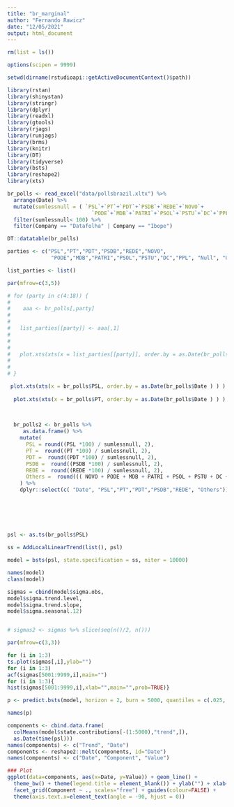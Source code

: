 ---
title: "br_marginal"
author: "Fernando Rawicz"
date: "12/05/2021"
output: html_document
---

```{r message = FALSE}
rm(list = ls())

options(scipen = 9999)

setwd(dirname(rstudioapi::getActiveDocumentContext()$path))

library(rstan)
library(shinystan)
library(stringr)
library(dplyr)
library(readxl)
library(gtools)
library(rjags)
library(runjags)
library(brms)
library(knitr)
library(DT)
library(tidyverse)
library(bsts)
library(reshape2)
library(xts)

```


```{r }
br_polls <- read_excel("data/pollsbrazil.xltx") %>% 
  arrange(Date) %>% 
  mutate(sumlessnull = ( `PSL`+`PT`+`PDT`+`PSDB`+`REDE`+`NOVO`+
                           `PODE`+`MDB`+`PATRI`+`PSOL`+`PSTU`+`DC`+`PPL` ) ) %>% 
  filter(sumlessnull< 100) %>% 
  filter(Company == "Datafolha" | Company == "Ibope")

DT::datatable(br_polls)
```

```{r }
parties <- c("PSL","PT","PDT","PSDB","REDE","NOVO",
              "PODE","MDB","PATRI","PSOL","PSTU","DC","PPL", "Null", "Unknown")

list_parties <- list()

par(mfrow=c(3,5))

# for (party in c(4:18)) {
#   
#    aaa <- br_polls[,party]
#   
#   
#   list_parties[[party]] <- aaa[,1]
#   
#   
#   
#   plot.xts(xts(x = list_parties[[party]], order.by = as.Date(br_polls$Date ) ) )
#   
#   
# }

 plot.xts(xts(x = br_polls$PSL, order.by = as.Date(br_polls$Date ) ) )
 
  plot.xts(xts(x = br_polls$PT, order.by = as.Date(br_polls$Date ) ) )

  
  
  br_polls2 <- br_polls %>% 
     as.data.frame() %>% 
    mutate(
      PSL = round((PSL *100) / sumlessnull, 2),
      PT =  round((PT *100) / sumlessnull, 2),
      PDT =  round((PDT *100) / sumlessnull, 2),
      PSDB =  round((PSDB *100) / sumlessnull, 2),
      REDE =  round((REDE *100) / sumlessnull, 2),
      Others =  round((( NOVO + PODE + MDB + PATRI + PSOL + PSTU + DC + PPL)*100)/sumlessnull, 2)
    ) %>% 
    dplyr::select(c( "Date", "PSL","PT","PDT","PSDB","REDE", "Others"))
  
  
  
  
  
```






```{r }

psl <- as.ts(br_polls$PSL)

ss = AddLocalLinearTrend(list(), psl)

model = bsts(psl, state.specification = ss, niter = 10000)

names(model)
class(model)
```



```{r }

sigmas = cbind(model$sigma.obs,
model$sigma.trend.level,
model$sigma.trend.slope,
model$sigma.seasonal.12) 


# sigmas2 <- sigmas %>% slice(seq(n()/2, n()))

```


```{r }
par(mfrow=c(3,3))

for (i in 1:3)
ts.plot(sigmas[,i],ylab="")
for (i in 1:3)
acf(sigmas[5001:9999,i],main="")
for (i in 1:3){
hist(sigmas[5001:9999,i],xlab="",main="",prob=TRUE)}

```



```{r }
p <- predict.bsts(model, horizon = 2, burn = 5000, quantiles = c(.025, .975))

names(p)


```




```{r }
components <- cbind.data.frame(
  colMeans(model$state.contributions[-(1:5000),"trend",]),                               
  as.Date(time(psl)))  
names(components) <- c("Trend", "Date")
components <- reshape2::melt(components, id="Date")
names(components) <- c("Date", "Component", "Value")

### Plot
ggplot(data=components, aes(x=Date, y=Value)) + geom_line() + 
  theme_bw() + theme(legend.title = element_blank()) + ylab("") + xlab("") + 
  facet_grid(Component ~ ., scales="free") + guides(colour=FALSE) + 
  theme(axis.text.x=element_text(angle = -90, hjust = 0))


```























